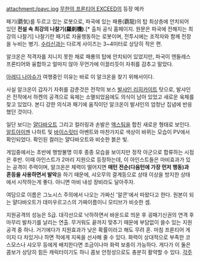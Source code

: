attachment:/payc.jpg
[[무한의 프론티어 EXCEED]]의 등장 메카

패기(覇気)를 두르고 있는 로봇으로, 파국에 있는 패룡(覇龍)의 탑 최상층에 안치되어 있던 '''전설 속 최강의 나찰기(羅刹機)'''.[* 출처 공식 홈페이지. 원문은 파국에 전해지는 최강의 나찰기] 나찰기란 패기로 자율행동하는 로봇이며, 전투시에는 조작자와 함께 전장을 누비는 병기. [[수라신]]과는 다르게 사이즈는 3~4미터로 상당히 작은 편.

알크온은 적격자를 지니지 못한 채로 패룡의 탑에 안치되어 있었지만, 파국이 엔들레스 프론티어와 융합하고 얼마지 않아 무언가에 이끌리듯이 자취를 감추고 말았다.

[[아레디 나아슈]]가 여행중인 이유는 바로 이 알크온을 찾기 위해서이다.

사실 알크온이 갑자기 자취를 감춘것은 전작의 보스 [[발샤인 리히카이트]] 탓으로, 발샤인은 전작에서 하켄의 공격으로 육체는 소멸되었음에도 의식이 남아 있었고 새로운 육체를 찾고 있었다. 본디 강한 의식과 패기에 움직이던 알크온이 발샤인의 엄청난 집념에 반응했던 것이다.

일단 보디는 [[얄다바오트]] 그리고 컬러링과 손발은 [[엑스팀]]을 합친 새로운 형태로 보인다. [[알트아이젠]] 나하트 및 [[바이스릿터]] 아벤트와 마찬가지로 색상이 바뀌는 모습이 PV에서 확인되었다. 확인된 컬러는 얄다바오트와 비슷한 붉은 빛.

게임중에서는 초반에 행방불명 이후 종종 모습을 보이지만 정작 아군으로 합류하는 시점은 후반. 이때 아인스트가 2마리 지원으로 등장하는데, 이 아인스트들은 마비효과가 있는 공격이 주력이며, 알크온은 체력이 떨어지면 '''매턴 전순(다음턴에 가장 먼저 행동)과 혼등을 사용하면서 발악'''을 하기 때문에, 샤오무의 결계등으로 상태 이상을 방지한 상태에서 시작하는게 좋다. 아니면 마비 내성 장비라도 달아주자.

여담으로 이름은 그노시스 주의에서 나오는 가짜신 '알콘'에서 따왔다고 한다. 원본이 되는 얄다바오트가 데미우르고스의 가짜이름이니 모티브가 비슷한 셈.

지원공격의 성능은 S급. 대각선으로 낙하하면서 바운드로 띄운 후 굉패기신권의 연격 후 마무리 발차기를 날리는 연출. 무거워도 끝까지 맞추기 때문에 부담없이 쓸수 있는 지원공격 중 하나. 거기에다가 지원효과가 낮은 확률이라고 해도 무려 혼. 마침 프론티어 게이지 다 차있거나 하면 적에게 지옥을 선사해 줄 수 있다. 화력이 상대적으로 부족한 코스모스나 샤오무 등에게 배치한다면 조금이나마 화력 보충이 가능하다. 게다가 이 둘은 콤보가 상당히 힘든 캐릭터이기도 하니 콤보 안정성으로도 충분히 활약할 수 있다.
[[각주]]

